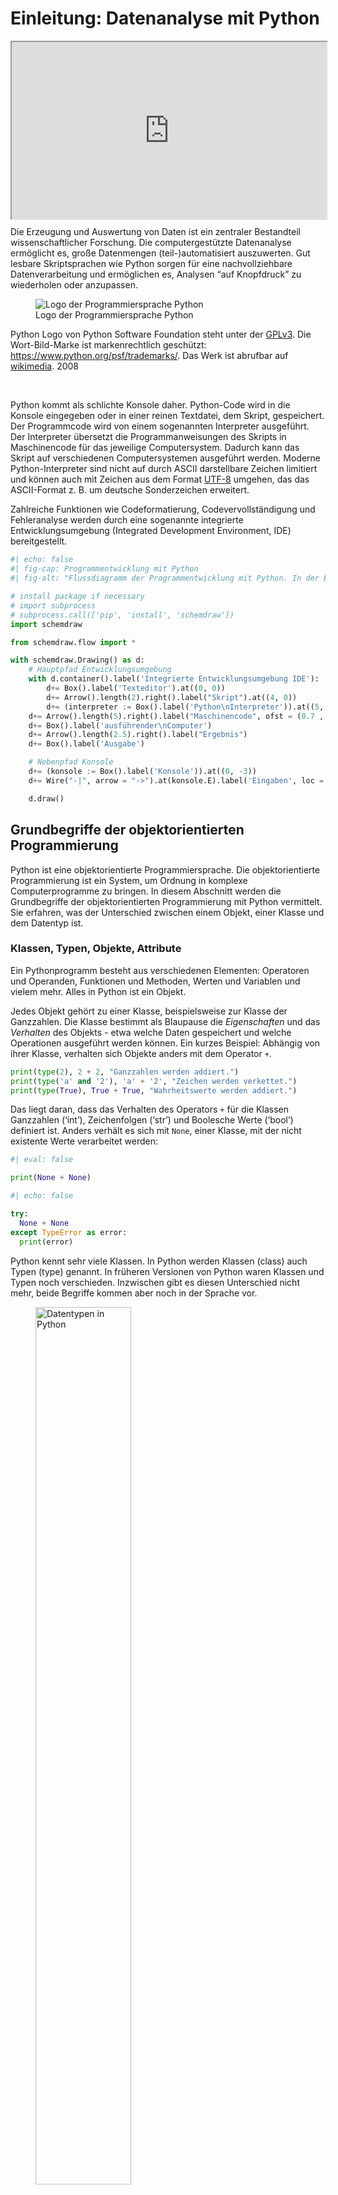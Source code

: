 # Einleitung: Datenanalyse mit Python

<div style="position: relative; width: 100%; aspect-ratio: 16 / 9;">
  <iframe src="https://av.tib.eu/player/71644" allowfullscreen style="position: absolute; top: 0; left: 0; width: 100%; height: 100%;"></iframe>
</div>

Die Erzeugung und Auswertung von Daten ist ein zentraler Bestandteil wissenschaftlicher Forschung. Die computergestützte Datenanalyse ermöglicht es, große Datenmengen (teil-)automatisiert auszuwerten. Gut lesbare Skriptsprachen wie Python sorgen für eine nachvollziehbare Datenverarbeitung und ermöglichen es, Analysen "auf Knopfdruck" zu wiederholen oder anzupassen.

::: {.border}
![Logo der Programmiersprache Python](00-bilder/python-logo-and-wordmark-cc0-tm.png)

Python Logo von Python Software Foundation steht unter der [GPLv3](https://www.gnu.org/licenses/gpl-3.0.html). Die Wort-Bild-Marke ist markenrechtlich geschützt: <https://www.python.org/psf/trademarks/>. Das Werk ist abrufbar auf [wikimedia](https://de.m.wikipedia.org/wiki/Datei:Python_logo_and_wordmark.svg). 2008

::: 

&nbsp;

Python kommt als schlichte Konsole daher. Python-Code wird in die Konsole eingegeben oder in einer reinen Textdatei, dem Skript, gespeichert. Der Programmcode wird von einem sogenannten Interpreter ausgeführt. Der Interpreter übersetzt die Programmanweisungen des Skripts in Maschinencode für das jeweilige Computersystem. Dadurch kann das Skript auf verschiedenen Computersystemen ausgeführt werden. Moderne Python-Interpreter sind nicht auf durch ASCII darstellbare Zeichen limitiert und können auch mit Zeichen aus dem Format [UTF-8](https://de.wikipedia.org/wiki/UTF-8) umgehen, das das ASCII-Format z. B. um deutsche Sonderzeichen erweitert.

Zahlreiche Funktionen wie Codeformatierung, Codevervollständigung und Fehleranalyse werden durch eine sogenannte integrierte Entwicklungsumgebung (Integrated Development Environment, IDE) bereitgestellt.

``` python
#| echo: false
#| fig-cap: Programmentwicklung mit Python
#| fig-alt: "Flussdiagramm der Programmentwicklung mit Python. In der Entwicklungsumgebung wird ein Skript geschrieben, in der Konsole können Eingaben getätigt werden. Der Python Interpreter verarbeitet diese in Maschinencode, den der ausführende Computer in ein Ergebnis verarbeitet und Ausgibt."

# install package if necessary
# import subprocess
# subprocess.call(['pip', 'install', 'schemdraw'])
import schemdraw

from schemdraw.flow import *

with schemdraw.Drawing() as d:
    # Hauptpfad Entwicklungsumgebung
    with d.container().label('Integrierte Entwicklungsumgebung IDE'):
        d+= Box().label('Texteditor').at((0, 0))
        d+= Arrow().length(2).right().label("Skript").at((4, 0))
        d+= (interpreter := Box().label('Python\nInterpreter')).at((5, 0))
    d+= Arrow().length(5).right().label("Maschinencode", ofst = (0.7 , 0))
    d+= Box().label('ausführender\nComputer')
    d+= Arrow().length(2.5).right().label("Ergebnis")
    d+= Box().label('Ausgabe')

    # Nebenpfad Konsole
    d+= (konsole := Box().label('Konsole')).at((0, -3))
    d+= Wire("-|", arrow = "->").at(konsole.E).label('Eingaben', loc = "bottom").to(interpreter.S) # .S + .E (oder andere Richtungsangaben) müssen gesetzt werden, -| definiert eine zunächst horizontale, rechtwinkelige Kante

    d.draw()
```

## Grundbegriffe der objektorientierten Programmierung
Python ist eine objektorientierte Programmiersprache. Die objektorientierte Programmierung ist ein System, um Ordnung in komplexe Computerprogramme zu bringen. In diesem Abschnitt werden die Grundbegriffe der objektorientierten Programmierung mit Python vermittelt. Sie erfahren, was der Unterschied zwischen einem Objekt, einer Klasse und dem Datentyp ist.

### Klassen, Typen, Objekte, Attribute
Ein Pythonprogramm besteht aus verschiedenen Elementen: Operatoren und Operanden, Funktionen und Methoden, Werten und Variablen und vielem mehr. Alles in Python ist ein Objekt.

Jedes Objekt gehört zu einer Klasse, beispielsweise zur Klasse der Ganzzahlen. Die Klasse bestimmt als Blaupause die *Eigenschaften* und das *Verhalten* des Objekts - etwa welche Daten gespeichert und welche Operationen ausgeführt werden können. Ein kurzes Beispiel: Abhängig von ihrer Klasse, verhalten sich Objekte anders mit dem Operator `+`.

```python
print(type(2), 2 + 2, "Ganzzahlen werden addiert.")
print(type('a' and '2'), 'a' + '2', "Zeichen werden verkettet.")
print(type(True), True + True, "Wahrheitswerte werden addiert.")
```

Das liegt daran, dass das Verhalten des Operators `+` für die Klassen Ganzzahlen ('int'), Zeichenfolgen ('str') und Boolesche Werte ('bool') definiert ist. 
Anders verhält es sich mit `None`, einer Klasse, mit der nicht existente Werte verarbeitet werden:

```python
#| eval: false

print(None + None)
```

```python
#| echo: false

try:
  None + None
except TypeError as error:
  print(error)
```

Python kennt sehr viele Klassen. In Python werden Klassen (class) auch Typen (type) genannt. In früheren Versionen von Python waren Klassen und Typen noch verschieden. Inzwischen gibt es diesen Unterschied nicht mehr, beide Begriffe kommen aber noch in der Sprache vor.

::: {.border}
![Datentypen in Python](00-bilder/python3-standard-type-hierarchy.png){width="60%" fig-alt="Dargestellt ist eine Kategorisierung der Standardtypen in Python. Die Kategorisierung ist nicht vollständig deckungsgleich zu den in der Dokumentation genannten Kategorien von Datentypen. Der Typ None für Nullwerte hat keine weitere Unterteilung. Die Kategorie Numbers unterteilt sich in Zahlenwerte (Ganzzahlen, boolsche Wahrheitswerte), reele Zahlen (floats) und komplexe Zahlen. Die Kategorie Sequences unterteilt sich in Unveränderliche (Strings, Tuple, Bytes) und Veränderliche (Listen, Byte Arrays). Die Kategorie Set Types unterteilt sich in Sets (Mengen) und Frozen Sets. Die Kategorie Mappings enthält Dictionaries (Wörterbücher). Die Kategorie Callable umfasst Funktionen, Methoden und Klassen. Außerdem gibt es die Kategorie Module."}

Python 3. The standard type hierarchy. von Максим Пе ist lizensiert unter [CC BY SA 4.0](https://creativecommons.org/licenses/by-sa/4.0/deed.de) und abrufbar auf [wikimedia](https://commons.wikimedia.org/wiki/File:Python_3._The_standard_type_hierarchy.png). 2018
:::

&nbsp;

Zu welcher Klasse bzw. zu welchem Typ ein Objekt gehört, kann mit der Funktion `type()` ermittelt werden.

```python
print(type(print))
```

Attribute speichern Eigenschaften eines Objekts. Sie treten in der Form `objekt.attribut` auf und werden ohne nachfolgende Klammern aufgerufen. Attribute haben an dieser Stelle der Einführung keine praktische Bedeutung, werden uns aber später wieder begegnen. Eine zweite Form der Attribute ist die Methode. Methoden sind Funktionen, die zu einer bestimmten Klasse gehören. Methoden haben die Form `objekt.methode()`, werden also mit nachfolgenden Klammern aufgerufen. Die Benutzung von Funktionen und Methoden lernen wir in den kommenden Kapiteln kennen. Wie Sie die verfügbaren Attribute und Methoden eines Objekts bestimmen, erfahren Sie in @nte-attribute und @nte-methods.

## Programmcode formatieren
Bei der Formatierung von Python-Code müssen nur wenige Punkte beachtet werden. Um mit Python eine Ausgabe zu erzeugen, wird die Funktion `print(eingabe)` verwendet.  Diese Funktion gibt das Argument eingabe aus.

1. Zahlen und Operatoren können direkt eingegeben werden. Text, genauer eine Zeichenfolge, muss in einfache oder doppelte Anführungszeichen gesetzt werden, andernfalls interpretiert Python diesen als Namen eines Objekts. Zeichenfolgen können neben Buchstaben, Sonderzeichen und Zahlen enthalten.

```python
print(1 + 2)
print('123: Hallo Welt!')
text_variable = 'Hallo Python!'
print(text_variable)
```

2. Kommentare werden mit einer vorangestellten Raute `#` gekennzeichnet. Kommentare markieren Code, der nicht ausgeführt werden soll, oder Erläuterungen.

```python
# Ein reiner Kommentar
# print("Python ist großartig!") # auskommentierter Code, gefolgt von einem Kommentar
print("Python ist ziemlich gut.") # auszuführender Code, gefolgt von einem Kommentar
```

3. Ausdrücke müssen in einer Zeile stehen. Längere Ausdrücke können mit dem Backslash `\` über mehrere Zeilen fortgesetzt werden (hinter `\` darf keine `#` stehen). Innerhalb von Funktionen wie zum Beispiel `print()` können Zeilen nach jedem Komma fortgesetzt werden.

``` python
variable1 = 15
variable2 = 25

# Zeilenfortsetzung mit \
summe = variable1 + \
    variable2

# Zeilenfortsetzung innerhalb einer Funktion
print(variable1,
 variable2,
  summe)
```

*In dem obenstehenden Beispiel werden Variablen angelegt. Mit Variablen beschäftigten wir uns im nächsten Kapitel. Trotzdem möchte ich Sie bitten, sich variable1 und variable2 nocheinmal kurz anzusehen. Wir kommen später darauf zurück.*

4. Die Anzahl der Leerzeichen zwischen Operanden und Operatoren kann beliebig sein.

``` python
print(1+0, 1 + 1, 1 +                  2)
```

5. Die Einrückung mit Leerzeichen kennzeichnet einen zusammengehörigen Code-Block. Innerhalb eines Code-Blocks muss immer die gleiche Anzahl Leerzeichen verwendet werden. Es muss mindestens ein Leerzeichen gesetzt werden, ansonsten ist die Anzahl der Leerzeichen beliebig. Üblich sind 2 oder 4 Leerzeichen.  
Die folgende for-Schleife führt alle Anweisungen im eingerückten Ausführungsblock aus. Die anschließende, nicht eingerückte Zeile markiert den Beginn einer neuen, nicht zur Schleife gehörigen Anweisung.

```python
for i in range(2):
    print(variable1)
    print(variable2)
print(summe)
```

## Ausgabe formatieren
Mit sogenannten `f-Strings` können formatierte Zeichenfolgen erstellt werden. Formatierte Zeichenfolgen werden mit einem den Anführungsstrichen vorangestellten `f` erstellt. Werte und Variablen können durch Platzhalter eingesetzt werden, die mit geschweiften Klammern `{}` angegeben und mit Formattierungsinformationen versehen werden. Das Formatierungsformat innerhalb der geschweiften Klammer ist vereinfacht dargestellt:

```
{Variablenname:PlatzbedarfAusgabetyp}
```

Ein f-String mit Platzhaltern ohne Formatierungsinformationen:
```python
zahl1 = 5
zahl2 = 7
verhältnis = zahl1 / zahl2
print(f"Das Verhältnis von {zahl1} zu {zahl2} ist {verhältnis}.")
```

Die Anzahl der darzustellenden Nachkommastellen kann wie folgt festgelegt werden: `{verhältnis:.2f}`.

  - `:` leitet die Formatierungsbefehle ein.

  - `.` gibt an, dass Formatierungsinformationen für die Darstellung hinter dem Dezimaltrennzeichen folgen.

  - `2` ist der Wert für die darzustellenden Nachkommastellen.

  - `f` spezifiziert die Darstellung einer Gleitkommazahl 'float'.

```python
print(f"Das Verhältnis von {zahl1} zu {zahl2} ist {verhältnis:.2f}.")
```

Das Gleiche ist mit einem Wert möglich:
```python
print(f"Das Verhältnis ist genauer {0.7142857142857143:.3f}.")
```

Ein Wert für die insgesamt darzustellenden Stellen wird vor dem Dezimaltrennzeichen übergeben `{verhältnis:7.2f}` bzw. inklusive führender Nullen `{verhältnis:07.2f}`: 
```python
print(f"Das Verhältnis von {zahl1} zu {zahl2} ist {verhältnis:7.2f}.")
print(f"Das Verhältnis ist genauer {0.7142857142857143:07.3f}.")
```

Das Dezimaltrennzeichen zählt als eine Stelle.

Häufig verwendete Formatierungen sind:

::: {.panel-tabset}
## Ganze Zahlen
Ganze Zahlen haben den Ausgabetyp `d`.

| Formatierung | Ausgabe |
|---|--------|
| `nd` | n-Stellen werden für die Ausgabe verwendet |
| `0nd` | Ausgabe von n-Stellen, wobei die Leerstellen mit Nullen aufgefüllt werden. |
| `+d` | Ausgabe des Vorzeichens auch bei positiven Zahlen |

## Gleitkommazahlen
Gleitkommazahlen haben die Ausgabetypen `f` und `e`.

| Formatierung | Ausgabe |
|---|--------|
| `.mf` | m-Stellen werden für die Nachkommastellen genutzt. |
| `n.mf` | Insgesamt werden n-Stellen verwendet, wobei m-Stellen für die Nachkommastellen genutzt werden. |
| `n.me` | Genauso, aber die Ausgabe erfolgt in exponentieller Schreibweise. |

## Zeichenfolgen
Zeichenfolgen haben den Ausgabetyp `s`.

| Formatierung | Ausgabe |
|---|--------|
| `ns` | Insgesamt werden n-Stellen verwendet. |
| `<ns`, `>ns`, `^ns` | Genauso, jedoch wird die Zeichenfolge linksbündig, rechtsbündig bzw. zentriert platziert. |

:::

Eine Auflistung aller verfügbaren Ausgabetypen findet sich in der [Python Dokumentation](https://docs.python.org/3/library/stdtypes.html#printf-style-string-formatting).

## Aufgaben
1. Gleitkommazahlen können natürlich, z. B. {1015.39:12.4f}, oder wissenschaftlich, {1015.39:e}, dargestellt werden.
 
   - Verändern Sie die natürliche Schreibweise so, dass nur noch eine Stelle nach dem Komma angezeigt wird. Was fällt auf?
 
   - Verändern Sie die wissenschaftliche Schreibweise so, dass anstelle von `e` die Zehnerbasis als `E` geschrieben wird.

2. Wandeln Sie die Zahl 1015.39 in eine Zeichenfolge um und stellen Sie diese mit 12 Stellen rechtsbündig dar.

3. Geben Sie mit Hilfe der formatierten Zeichenfolge eine Tabelle aus, welche die Spalten $x$, $x^2$ und $x^3$ für ganze Zahlen zwischen -2 und 2 auflistet.


**Die Musterlösung kann Marc machen.**

::: {#tip-lösungausgabe .callout-tip collapse="true"}
## Musterlösung Ausgabe
:::

&nbsp;  

[@Arnold-2023-datentypen-und-grundlagen; @Arnold-2023-funktionen-module-dateien; @Arnold-2023-datenanalyse-python]
